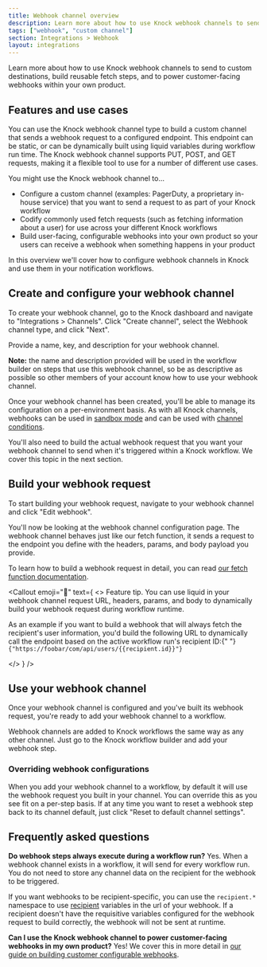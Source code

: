 ```yaml
---
title: Webhook channel overview
description: Learn more about how to use Knock webhook channels to send to custom destinations, build reusable fetch steps, and to power customer-facing webhooks within your own product.
tags: ["webhook", "custom channel"]
section: Integrations > Webhook
layout: integrations
---
```



Learn more about how to use Knock webhook channels to send to custom destinations, build reusable fetch steps, and to power customer-facing webhooks within your own product.

## Features and use cases

You can use the Knock webhook channel type to build a custom channel that sends a webhook request to a configured endpoint. This endpoint can be static, or can be dynamically built using liquid variables during workflow run time. The Knock webhook channel supports PUT, POST, and GET requests, making it a flexible tool to use for a number of different use cases.

You might use the Knock webhook channel to...

- Configure a custom channel (examples: PagerDuty, a proprietary in-house service) that you want to send a request to as part of your Knock workflow
- Codify commonly used fetch requests (such as fetching information about a user) for use across your different Knock workflows
- Build user-facing, configurable webhooks into your own product so your users can receive a webhook when something happens in your product

In this overview we'll cover how to configure webhook channels in Knock and use them in your notification workflows.

## Create and configure your webhook channel

To create your webhook channel, go to the Knock dashboard and navigate to "Integrations > Channels". Click "Create channel", select the Webhook channel type, and click "Next".

Provide a name, key, and description for your webhook channel.

**Note:** the name and description provided will be used in the workflow builder on steps that use this webhook channel, so be as descriptive as possible so other members of your account know how to use your webhook channel.

Once your webhook channel has been created, you'll be able to manage its configuration on a per-environment basis. As with all Knock channels, webhooks can be used in [sandbox mode](/integrations/overview#sandbox-mode) and can be used with [channel conditions](/integrations/overview#channel-conditions).

You'll also need to build the actual webhook request that you want your webhook channel to send when it's triggered within a Knock workflow. We cover this topic in the next section.

## Build your webhook request

To start building your webhook request, navigate to your webhook channel and click "Edit webhook".

You'll now be looking at the webhook channel configuration page. The webhook channel behaves just like our fetch function, it sends a request to the endpoint you define with the headers, params, and body payload you provide.

To learn how to build a webhook request in detail, you can read [our fetch function documentation](/designing-workflows/fetch-function).

<Callout
  emoji="🌠"
  text={
    <>
      <span className="font-bold">Feature tip.</span> You can use liquid in your
      webhook channel request URL, headers, params, and body to dynamically
      build your webhook request during workflow runtime.
      <p>
        As an example if you want to build a webhook that will always fetch the
        recipient's user information, you'd build the following URL to
        dynamically call the endpoint based on the active workflow run's
        recipient ID:{" "}
        <code>{"https://foobar/com/api/users/{{recipient.id}}"}</code>
      </p>
    </>
  }
/>

## Use your webhook channel

Once your webhook channel is configured and you've built its webhook request, you're ready to add your webhook channel to a workflow.

Webhook channels are added to Knock workflows the same way as any other channel. Just go to the Knock workflow builder and add your webhook step.

### Overriding webhook configurations

When you add your webhook channel to a workflow, by default it will use the webhook request you built in your channel. You can override this as you see fit on a per-step basis. If at any time you want to reset a webhook step back to its channel default, just click "Reset to default channel settings".

## Frequently asked questions

**Do webhook steps always execute during a workflow run?**
Yes. When a webhook channel exists in a workflow, it will send for every workflow run. You do not need to store any channel data on the recipient for the webhook to be triggered.

If you want webhooks to be recipient-specific, you can use the `recipient.*` namespace to use [recipient](/send-and-manage-data/recipients) variables in the url of your webhook. If a recipient doesn't have the requisitive variables configured for the webhook request to build correctly, the webhook will not be sent at runtime.

**Can I use the Knock webhook channel to power customer-facing webhooks in my own product?**
Yes! We cover this in more detail in [our guide on building customer configurable webhooks](/guides/customer-webhooks).
